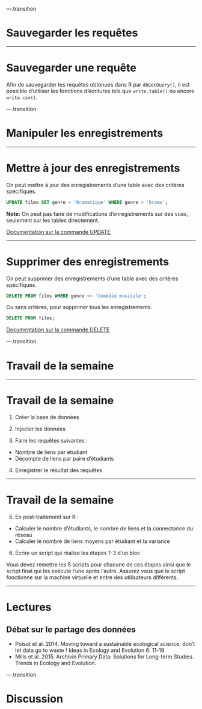
---.transition

# Sauvegarder les requêtes

---

# Sauvegarder une requête

Afin de sauvegarder les requêtes obtenues dans R par `dbGetQuery()`, il est possible d'utiliser les fonctions d'écritures tels que `write.table()` ou encore `write.csv()`.

---.transition

# Manipuler les enregistrements

---

# Mettre à jour des enregistrements

On peut mettre à jour des enregistrements d'une table avec des critères spécifiques.

```sql
UPDATE films SET genre = 'Dramatique' WHERE genre = 'Drame';
```

**Note:** On peut pas faire de modifications d'enregistrements sur des vues, seulement sur les tables directement.

[Documentation sur la commande UPDATE](http://docs.postgresqlfr.org/8.3/sql-update.html)


---

# Supprimer des enregistrements

On peut supprimer des enregistrements d'une table avec des critères spécifiques.

```sql
DELETE FROM films WHERE genre <> 'Comédie musicale';
```

Ou sans critères, pour supprimer tous les enregistrements.

```sql
DELETE FROM films;
```

[Documentation sur la commande DELETE](http://docs.postgresqlfr.org/8.3/sql-delete.html)

---.transition

# Travail de la semaine

---

# Travail de la semaine

1. Créer la base de données

2. Injecter les données

3. Faire les requêtes suivantes :
  - Nombre de liens par étudiant
  - Décompte de liens par paire d'étudiants

4. Enregistrer le résultat des requêtes

---

# Travail de la semaine

5. En post-traitement sur R :
  - Calculer le nombre d'étudiants, le nombre de liens et la connectance du réseau
  - Calculer le nombre de liens moyens par étudiant et la variance

6. Écrire un script qui réalise les étapes 1-3 d'un bloc

Vous devez remettre les 5 scripts pour chacune de ces étapes ainsi que le script final qui les exécute l'une après l'autre. Assurez vous que le script fonctionne sur la machine virtuelle et entre des utilisateurs différents.

---

# Lectures

## Débat sur le partage des données

- Poisot et al. 2014. Moving toward a sustainable ecological science: don't let data go to waste ! Ideas in Ecology and Evolution 6: 11-19
- Mills et al. 2015. Archivin Primary Data: Solutions for Long-term Studies. Trends in Ecology and Evolution.

---.transition

# Discussion
